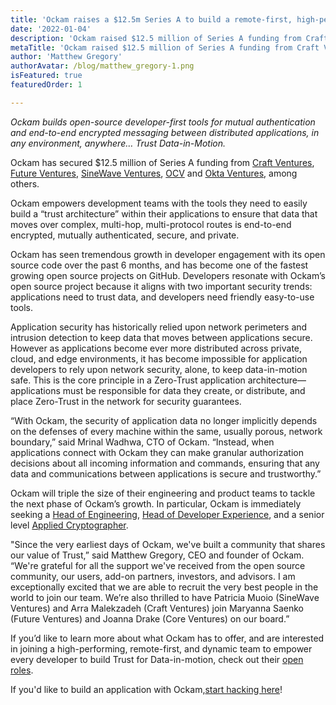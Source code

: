 ```yaml
---
title: 'Ockam raises a $12.5m Series A to build a remote-first, high-performance team.'
date: '2022-01-04'
description: 'Ockam raised $12.5 million of Series A funding from Craft Ventures, Future Ventures, SineWave Ventures, OCV, and Okta Ventures, among others.'
metaTitle: 'Ockam raised $12.5 million of Series A funding from Craft Ventures, Future Ventures, SineWave Ventures, OCV, and Okta Ventures, among others.'
author: 'Matthew Gregory'
authorAvatar: /blog/matthew_gregory-1.png
isFeatured: true
featuredOrder: 1

---
```


_Ockam builds open-source developer-first tools for mutual authentication and end-to-end encrypted messaging between distributed applications, in any environment, anywhere… Trust Data-in-Motion._

Ockam has secured $12.5 million of Series A funding from [Craft Ventures](https://www.craftventures.com/), [Future Ventures](https://future.ventures/), [SineWave Ventures](https://sinewave.vc/), [OCV](https://www.ocvpartners.com/) and [Okta Ventures](https://www.okta.com/okta-ventures/), among others.

Ockam empowers development teams with the tools they need to easily build a “trust architecture” within their applications to ensure that data that moves over complex, multi-hop, multi-protocol routes is end-to-end encrypted, mutually authenticated, secure, and private.

Ockam has seen tremendous growth in developer engagement with its open source code over the past 6 months, and has become one of the fastest growing open source projects on GitHub. Developers resonate with Ockam’s open source project because it aligns with two important security trends: applications need to trust data, and developers need friendly easy-to-use tools.

Application security has historically relied upon network perimeters and intrusion detection to keep data that moves between applications secure. However as applications become ever more distributed across private, cloud, and edge environments, it has become impossible for application developers to rely upon network security, alone, to keep data-in-motion safe. This is the core principle in a Zero-Trust application architecture—applications must be responsible for data they create, or distribute, and place Zero-Trust in the network for security guarantees.

“With Ockam, the security of application data no longer implicitly depends on the defenses of every machine within the same, usually porous, network boundary,” said Mrinal Wadhwa, CTO of Ockam. “Instead, when applications connect with Ockam they can make granular authorization decisions about all incoming information and commands, ensuring that any data and communications between applications is secure and trustworthy.”

Ockam will triple the size of their engineering and product teams to tackle the next phase of Ockam’s growth. In particular, Ockam is immediately seeking a [Head of Engineering](https://www.ockam.io/team#open-roles), [Head of Developer Experience](https://www.ockam.io/team#open-roles), and a senior level [Applied Cryptographer](https://www.ockam.io/team#open-roles).

"Since the very earliest days of Ockam, we've built a community that shares our value of Trust,” said Matthew Gregory, CEO and founder of Ockam. “We're grateful for all the support we've received from the open source community, our users, add-on partners, investors, and advisors. I am exceptionally excited that we are able to recruit the very best people in the world to join our team. We’re also thrilled to have Patricia Muoio (SineWave Ventures) and Arra Malekzadeh (Craft Ventures) join Maryanna Saenko (Future Ventures) and Joanna Drake (Core Ventures) on our board.”

If you’d like to learn more about what Ockam has to offer, and are interested in joining a high-performing, remote-first, and dynamic team to empower every developer to build Trust for Data-in-motion, check out their [open roles](https://www.ockam.io/team#open-roles).

If you'd like to build an application with Ockam,[start hacking here](https://github.com/ockam-network/ockam#readme)!
